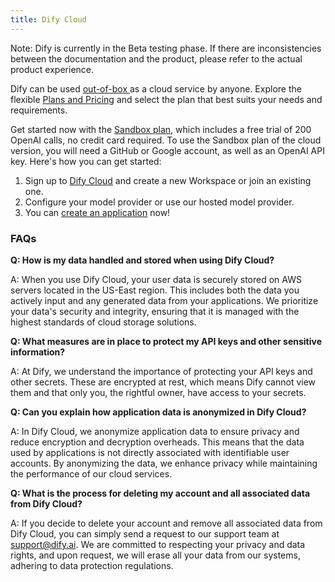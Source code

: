 ```yaml
---
title: Dify Cloud
---
```


<Info>
Note: Dify is currently in the Beta testing phase. If there are inconsistencies between the documentation and the product, please refer to the actual product experience.
</Info>

Dify can be used [out-of-box ](https://cloud.dify.ai/apps)as a cloud service by anyone. Explore the flexible [Plans and Pricing](https://dify.ai/pricing) and select the plan that best suits your needs and requirements.

Get started now with the [Sandbox plan](http://cloud.dify.ai), which includes a free trial of 200 OpenAI calls, no credit card required. To use the Sandbox plan of the cloud version, you will need a GitHub or Google account, as well as an OpenAI API key. Here's how you can get started:

1. Sign up to [Dify Cloud](https://cloud.dify.ai) and create a new Workspace or join an existing one.
2. Configure your model provider or use our hosted model provider.
3. You can [create an application](../guides/application-orchestrate/creating-an-application.md) now!

### FAQs

**Q: How is my data handled and stored when using Dify Cloud?**

A: When you use Dify Cloud, your user data is securely stored on AWS servers located in the US-East region. This includes both the data you actively input and any generated data from your applications. We prioritize your data's security and integrity, ensuring that it is managed with the highest standards of cloud storage solutions.

**Q: What measures are in place to protect my API keys and other sensitive information?**

A: At Dify, we understand the importance of protecting your API keys and other secrets. These are encrypted at rest, which means Dify cannot view them and that only you, the rightful owner, have access to your secrets.

**Q: Can you explain how application data is anonymized in Dify Cloud?**

A: In Dify Cloud, we anonymize application data to ensure privacy and reduce encryption and decryption overheads. This means that the data used by applications is not directly associated with identifiable user accounts. By anonymizing the data, we enhance privacy while maintaining the performance of our cloud services.

**Q: What is the process for deleting my account and all associated data from Dify Cloud?**

A: If you decide to delete your account and remove all associated data from Dify Cloud, you can simply send a request to our support team at support@dify.ai. We are committed to respecting your privacy and data rights, and upon request, we will erase all your data from our systems, adhering to data protection regulations.
